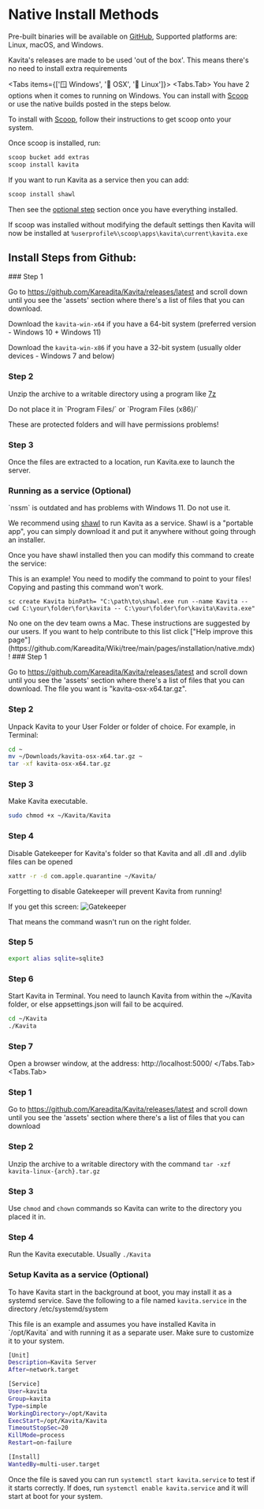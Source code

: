 
# Native Install Methods

Pre-built binaries will be available on [GitHub](https://github.com/Kareadita/Kavita/releases), Supported platforms are: Linux, macOS, and Windows.

Kavita's releases are made to be used 'out of the box'. This means there's no need to install extra requirements

<Tabs items={['🪟 Windows', '🍎 OSX', '🐧 Linux']}>
  <Tabs.Tab>
You have 2 options when it comes to running on Windows. You can install with [Scoop](https://github.com/ScoopInstaller/Install#installation) or use the native builds posted in the steps below.

To install with [Scoop](https://github.com/ScoopInstaller/Install#installation), follow their instructions to get scoop onto your system.

Once scoop is installed, run:
```cmd
scoop bucket add extras
scoop install kavita
```
If you want to run Kavita as a service then you can add: 
```cmd
scoop install shawl
```
Then see the [optional step](#running-as-a-service-optional) section once you have everything installed. 

If scoop was installed without modifying the default settings then Kavita will now be installed at `%userprofile%\scoop\apps\kavita\current\kavita.exe`

## Install Steps from Github:

<Steps>
### Step 1
 
Go to https://github.com/Kareadita/Kavita/releases/latest and scroll down until you see the 'assets' section where there's a list of files that you can download. 

Download the `kavita-win-x64` if you have a 64-bit system (preferred version - Windows 10 + Windows 11)

Download the `kavita-win-x86` if you have a 32-bit system (usually older devices - Windows 7 and below)

 
### Step 2
 
Unzip the archive to a writable directory using a program like [7z](https://www.7-zip.org/)

<Callout type="error">
Do not place it in `Program Files/` or `Program Files (x86)/`

These are protected folders and will have permissions problems!
</Callout>

### Step 3

Once the files are extracted to a location, run Kavita.exe to launch the server.

### Running as a service (Optional)

<Callout type="error">
  `nssm` is outdated and has problems with Windows 11. Do not use it. 
</Callout>

We recommend using [shawl](https://github.com/mtkennerly/shawl) to run Kavita as a service. Shawl is a "portable app", you can simply download it and put it anywhere without going through an installer.

Once you have shawl installed then you can modify this command to create the service: 

<Callout type="warning">
  This is an example! You need to modify the command to point to your files! Copying and pasting this command won't work.
</Callout>


```
sc create Kavita binPath= "C:\path\to\shawl.exe run --name Kavita --cwd C:\your\folder\for\kavita -- C:\your\folder\for\kavita\Kavita.exe"
```
</Steps>
</Tabs.Tab>
<Tabs.Tab>
  
<Callout type="warning">
  No one on the dev team owns a Mac. These instructions are suggested by our users. If you want to help contribute to this list click ["Help improve this page"](https://github.com/Kareadita/Wiki/tree/main/pages/installation/native.mdx)!
</Callout>

<Steps>
### Step 1
 
Go to https://github.com/Kareadita/Kavita/releases/latest and scroll down until you see the 'assets' section where there's a list of files that you can download. The file you want is "kavita-osx-x64.tar.gz".
 
### Step 2
 
Unpack Kavita to your User Folder or folder of choice. For example, in Terminal:
```bash
cd ~
mv ~/Downloads/kavita-osx-x64.tar.gz ~
tar -xf kavita-osx-x64.tar.gz
```
### Step 3

Make Kavita executable.

```bash
sudo chmod +x ~/Kavita/Kavita
```

### Step 4
Disable Gatekeeper for Kavita's folder so that Kavita and all .dll and .dylib files can be opened

```bash
xattr -r -d com.apple.quarantine ~/Kavita/
```

Forgetting to disable Gatekeeper will prevent Kavita from running!

If you get this screen:
![Gatekeeper](/../public/installation/osx-gatekeeper.png "Gatekeeper warning")

That means the command wasn't run on the right folder.

### Step 5
```bash
export alias sqlite=sqlite3
```

### Step 6

Start Kavita in Terminal. You need to launch Kavita from within the ~/Kavita folder, or else appsettings.json will fail to be acquired.

```bash
cd ~/Kavita
./Kavita
```
### Step 7
Open a browser window, at the address: http://localhost:5000/
</Steps>
  </Tabs.Tab>
<Tabs.Tab>
<Steps>
### Step 1
 
Go to https://github.com/Kareadita/Kavita/releases/latest and scroll down until you see the 'assets' section where there's a list of files that you can download
 
### Step 2
 
Unzip the archive to a writable directory with the command `tar -xzf kavita-linux-{arch}.tar.gz`

### Step 3

Use `chmod` and `chown` commands so Kavita can write to the directory you placed it in.

### Step 4

Run the Kavita executable. Usually `./Kavita`

### Setup Kavita as a service (Optional) 

To have Kavita start in the background at boot, you may install it as a systemd service. Save the following to a file named `kavita.service` in the directory /etc/systemd/system

<Callout type="info">
  This file is an example and assumes you have installed Kavita in `/opt/Kavita` and with running it as a separate user. Make sure to customize it to your system.
</Callout>

```bash copy
[Unit]
Description=Kavita Server
After=network.target

[Service]
User=kavita
Group=kavita
Type=simple
WorkingDirectory=/opt/Kavita
ExecStart=/opt/Kavita/Kavita
TimeoutStopSec=20
KillMode=process
Restart=on-failure

[Install]
WantedBy=multi-user.target
```

Once the file is saved you can run `systemctl start kavita.service` to test if it starts correctly. If does, run `systemctl enable kavita.service` and it will start at boot for your system.

</Steps>
</Tabs.Tab>
</Tabs>